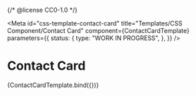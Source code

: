 {/* @license CC0-1.0 */}


<Meta
  id="css-template-contact-card"
  title="Templates/CSS Component/Contact Card"
  component={ContactCardTemplate}
  parameters={{
    status: {
      type: "WORK IN PROGRESS",
    },
  }}
/>

# Contact Card

<Canvas>
  <Story name="Default">{ContactCardTemplate.bind({})}</Story>
</Canvas>
